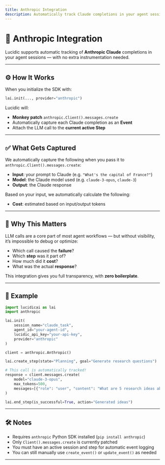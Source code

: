```yaml
---
title: Anthropic Integration
description: Automatically track Claude completions in your agent sessions with a single line of setup.
---
```


# 🤝 Anthropic Integration

Lucidic supports automatic tracking of **Anthropic Claude** completions in your agent sessions — with no extra instrumentation needed.

---

## ⚙️ How It Works

When you initialize the SDK with:

```python
lai.init(..., provider="anthropic")
```

Lucidic will:

- **Monkey patch** `anthropic.Client().messages.create`
- Automatically capture each Claude completion as an **Event**
- Attach the LLM call to the **current active Step**

---

## ✅ What Gets Captured

We automatically capture the following when you pass it to `anthropic.Client().messages.create`:

- **Input**: your prompt to Claude (e.g. `"What's the capital of France?"`)
- **Model**: the Claude model used (e.g. `claude-3-opus`, `claude-3`)
- **Output**: the Claude response

Based on your input, we automatically calculate the following:

- **Cost**: estimated based on input/output tokens


---

## 🧠 Why This Matters

LLM calls are a core part of most agent workflows — but without visibility, it’s impossible to debug or optimize:

- Which call caused the **failure**?
- Which **step** was it part of?
- How much did it **cost**?
- What was the actual **response**?

This integration gives you full transparency, with **zero boilerplate**.

---

## 🧪 Example

```python
import lucidicai as lai
import anthropic

lai.init(
    session_name="claude_task",
    agent_id="your-agent-id",
    lucidic_api_key="your-api-key",
    provider="anthropic"
)

client = anthropic.Anthropic()

lai.create_step(state="Planning", goal="Generate research questions")

# This call is automatically tracked!
response = client.messages.create(
    model="claude-3-opus",
    max_tokens=500,
    messages=[{"role": "user", "content": "What are 5 research ideas about climate change?"}]
)

lai.end_step(is_successful=True, action="Generated ideas")
```

---

## 🛠️ Notes

- Requires `anthropic` Python SDK installed (`pip install anthropic`)
- Only `Client().messages.create` is currently patched
- You must have an active session and step for automatic event logging
- You can still manually use `create_event()` or `update_event()` as needed

---
